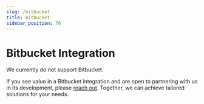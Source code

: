 ```yaml
---
slug: /bitbucket
title: Bitbucket
sidebar_position: 70
---
```


# Bitbucket Integration

We currently do not support Bitbucket.

If you see value in a Bitbucket integration and are open to partnering with us in its development, please [reach out](contact-us). Together, we can achieve tailored solutions for your needs.
